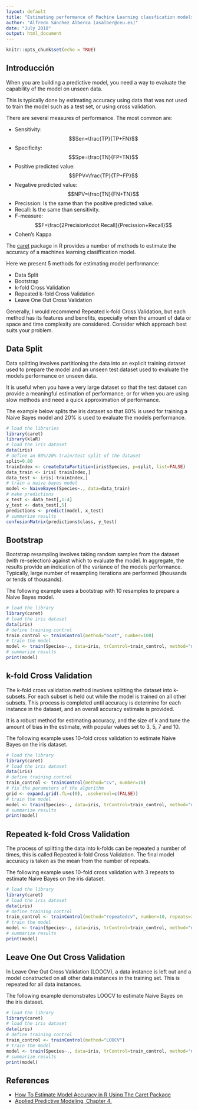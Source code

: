 ```yaml
---
layout: default
title: "Estimating performance of Machine Learning classfication models"
author: "Alfredo Sánchez Alberca (asalber@ceu.es)"
date: "July 2018"
output: html_document
---
```


```r
knitr::opts_chunk$set(echo = TRUE)
```

## Introducción
When you are building a predictive model, you need a way to evaluate the capability of the model on unseen data.

This is typically done by estimating accuracy using data that was not used to train the model such as a test set, or using cross validation. 

There are several measures of performance.
The most common are:

- Sensitivity: $$Sen=\frac{TP}{TP+FN}$$
- Specificity: $$Spe=\frac{TN}{FP+TN}$$
- Positive predicted value: $$PPV=\frac{TP}{TP+FP}$$
- Negative predicted value: $$NPV=\frac{TN}{FN+TN}$$
- Precission: Is the same than the positive predicted value.
- Recall: Is the same than sensitivity.
- F-measure: $$F=\frac{2Precision\cdot Recall}{Precission+Recall}$$
- Cohen's Kappa

The [caret]() package in R provides a number of methods to estimate the accuracy of a machines learning clasiffication model.

Here we present 5 methods for estimating model performance:

- Data Split
- Bootstrap
- k-fold Cross Validation
- Repeated k-fold Cross Validation
- Leave One Out Cross Validation

Generally, I would recommend Repeated k-fold Cross Validation, but each method has its features and benefits, especially when the amount of data or space and time complexity are considered. Consider which approach best suits your problem.

## Data Split

Data splitting involves partitioning the data into an explicit training dataset used to prepare the model and an unseen test dataset used to evaluate the models performance on unseen data.

It is useful when you have a very large dataset so that the test dataset can provide a meaningful estimation of performance, or for when you are using slow methods and need a quick approximation of performance.

The example below splits the iris dataset so that 80% is used for training a Naive Bayes model and 20% is used to evaluate the models performance.

```r
# load the libraries
library(caret)
library(klaR)
# load the iris dataset
data(iris)
# define an 80%/20% train/test split of the dataset
split=0.80
trainIndex <- createDataPartition(iris$Species, p=split, list=FALSE)
data_train <- iris[ trainIndex,]
data_test <- iris[-trainIndex,]
# train a naive bayes model
model <- NaiveBayes(Species~., data=data_train)
# make predictions
x_test <- data_test[,1:4]
y_test <- data_test[,5]
predictions <- predict(model, x_test)
# summarize results
confusionMatrix(predictions$class, y_test)
```

## Bootstrap

Bootstrap resampling involves taking random samples from the dataset (with re-selection) against which to evaluate the model. In aggregate, the results provide an indication of the variance of the models performance. Typically, large number of resampling iterations are performed (thousands or tends of thousands).

The following example uses a bootstrap with 10 resamples to prepare a Naive Bayes model.

```r
# load the library
library(caret)
# load the iris dataset
data(iris)
# define training control
train_control <- trainControl(method="boot", number=100)
# train the model
model <- train(Species~., data=iris, trControl=train_control, method="nb")
# summarize results
print(model)
```


## k-fold Cross Validation

The k-fold cross validation method involves splitting the dataset into k-subsets. For each subset is held out while the model is trained on all other subsets. This process is completed until accuracy is determine for each instance in the dataset, and an overall accuracy estimate is provided.

It is a robust method for estimating accuracy, and the size of k and tune the amount of bias in the estimate, with popular values set to 3, 5, 7 and 10.

The following example uses 10-fold cross validation to estimate Naive Bayes on the iris dataset.

```r
# load the library
library(caret)
# load the iris dataset
data(iris)
# define training control
train_control <- trainControl(method="cv", number=10)
# fix the parameters of the algorithm
grid <- expand.grid(.fL=c(0), .usekernel=c(FALSE))
# train the model
model <- train(Species~., data=iris, trControl=train_control, method="nb", tuneGrid=grid)
# summarize results
print(model)
```


## Repeated k-fold Cross Validation

The process of splitting the data into k-folds can be repeated a number of times, this is called Repeated k-fold Cross Validation. The final model accuracy is taken as the mean from the number of repeats.

The following example uses 10-fold cross validation with 3 repeats to estimate Naive Bayes on the iris dataset.

```r
# load the library
library(caret)
# load the iris dataset
data(iris)
# define training control
train_control <- trainControl(method="repeatedcv", number=10, repeats=3)
# train the model
model <- train(Species~., data=iris, trControl=train_control, method="nb")
# summarize results
print(model)
```

## Leave One Out Cross Validation

In Leave One Out Cross Validation (LOOCV), a data instance is left out and a model constructed on all other data instances in the training set. This is repeated for all data instances.

The following example demonstrates LOOCV to estimate Naive Bayes on the iris dataset.

```r
# load the library
library(caret)
# load the iris dataset
data(iris)
# define training control
train_control <- trainControl(method="LOOCV")
# train the model
model <- train(Species~., data=iris, trControl=train_control, method="nb")
# summarize results
print(model)
```


## References

- [How To Estimate Model Accuracy in R Using The Caret Package](https://machinelearningmastery.com/how-to-estimate-model-accuracy-in-r-using-the-caret-package/)
- [Applied Predictive Modeling, Chapter 4.](http://appliedpredictivemodeling.com/)
